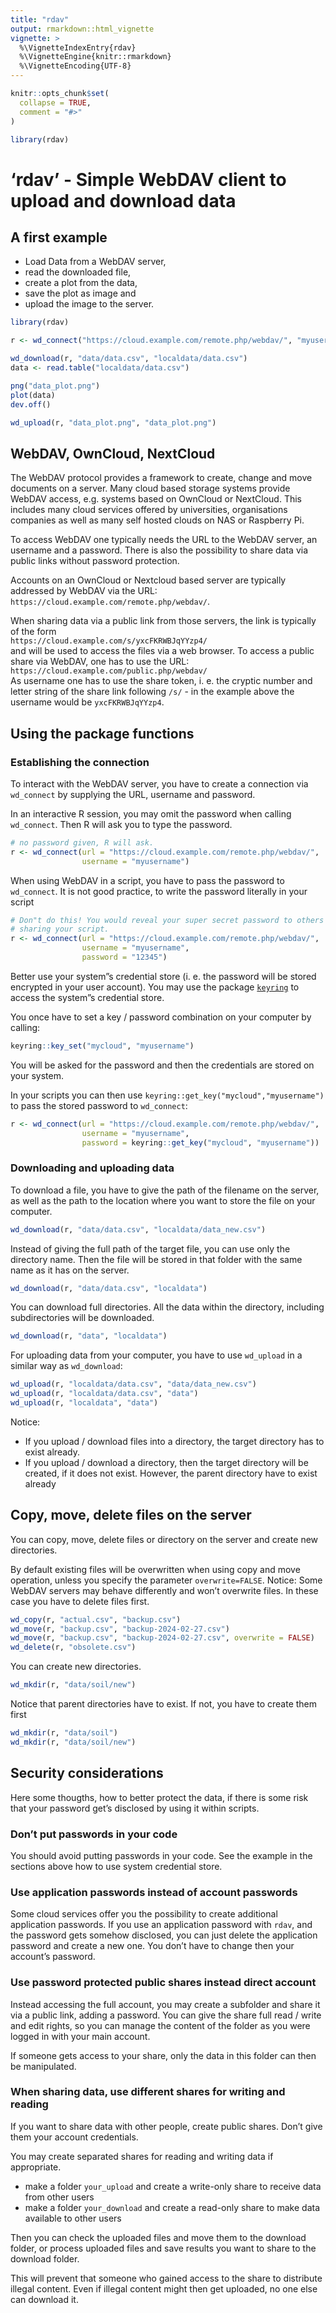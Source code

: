 ```yaml
---
title: "rdav"
output: rmarkdown::html_vignette
vignette: >
  %\VignetteIndexEntry{rdav}
  %\VignetteEngine{knitr::rmarkdown}
  %\VignetteEncoding{UTF-8}
---
```


```r
knitr::opts_chunk$set(
  collapse = TRUE,
  comment = "#>"
)
```

```r
library(rdav)
```

# 'rdav' - Simple WebDAV client to upload and download data

## A first example

- Load Data from a WebDAV server,
- read the downloaded file, 
- create a plot from the data,
- save the plot as image and
- upload the image to the server.

```r
library(rdav)

r <- wd_connect("https://cloud.example.com/remote.php/webdav/", "myusername")

wd_download(r, "data/data.csv", "localdata/data.csv")
data <- read.table("localdata/data.csv")

png("data_plot.png")
plot(data)
dev.off()

wd_upload(r, "data_plot.png", "data_plot.png")

```


## WebDAV, OwnCloud, NextCloud

The WebDAV protocol provides a framework to create, change and move documents on a server. 
Many cloud based storage systems provide WebDAV access, e.g. systems based on OwnCloud or NextCloud. This includes many cloud services offered by universities, organisations companies as well as many self hosted clouds on NAS or Raspberry Pi.

To access WebDAV one typically needs the URL to the WebDAV server, an username and a password. There is also the possibility to share data via public links without password protection.

Accounts on an OwnCloud or Nextcloud based server are typically addressed by WebDAV via the URL: 
`https://cloud.example.com/remote.php/webdav/`.

When sharing data via a public link from those servers, the link is typically of the form  
`https://cloud.example.com/s/yxcFKRWBJqYYzp4/`  
and will be used to access the files via a web browser.
To access a public share via WebDAV, one has to use the URL:  
`https://cloud.example.com/public.php/webdav/`  
As username one has to use the share token, i. e. the cryptic number and letter string of the share link following `/s/` - in the example above the username would be `yxcFKRWBJqYYzp4`.



## Using the package functions


### Establishing the connection

To interact with the WebDAV server, you have to create a connection via `wd_connect` by supplying the URL, username and password. 

In an interactive R session, you may omit the password when calling `wd_connect`. Then R will ask you to type the password.

```r
# no password given, R will ask.
r <- wd_connect(url = "https://cloud.example.com/remote.php/webdav/",
                username = "myusername")
```



When using WebDAV in a script, you have to pass the password to `wd_connect`. 
It is not good practice, to write the password literally in your script 

```r
# Don"t do this! You would reveal your super secret password to others when
# sharing your script.
r <- wd_connect(url = "https://cloud.example.com/remote.php/webdav/",
                username = "myusername",
                password = "12345")
```

Better use your system"s credential store (i. e. the password will be stored
encrypted in your user account). You may use the package [`keyring`](https://cran.r-project.org/package=keyring) to access the system"s 
credential store.

You once have to set a key / password combination on your computer by calling:

```r
keyring::key_set("mycloud", "myusername")
```

You will be asked for the password and then the credentials are stored on your 
system.

In your scripts you can then use `keyring::get_key("mycloud","myusername")` to
pass the stored password to `wd_connect`:

```r
r <- wd_connect(url = "https://cloud.example.com/remote.php/webdav/",
                username = "myusername",
                password = keyring::get_key("mycloud", "myusername"))
```


### Downloading and uploading data

To download a file, you have to give the path of the filename on the server,
as well as the path to the location where you want to store the file on your
computer.

```r
wd_download(r, "data/data.csv", "localdata/data_new.csv")
```

Instead of giving the full path of the target file, you can use only the 
directory name. Then the file will be stored in that folder with the same name
as it has on the server.

```r
wd_download(r, "data/data.csv", "localdata")
```

You can download full directories. All the data within the directory, including
subdirectories will be downloaded.


```r
wd_download(r, "data", "localdata")
```

For uploading data from your computer, you have to use `wd_upload` in a similar 
way as `wd_download`:

```r
wd_upload(r, "localdata/data.csv", "data/data_new.csv")
wd_upload(r, "localdata/data.csv", "data")
wd_upload(r, "localdata", "data")
```

Notice: 

- If you upload / download files into a directory, the target directory has 
to exist already. 
- If you upload / download a directory, then the target directory will be created,
if it does not exist. However, the parent directory have to exist already

## Copy, move, delete files on the server

You can copy, move, delete files or directory on the server and create new 
directories. 

By default existing files will be overwritten when using copy and move operation,
unless you specify the parameter `overwrite=FALSE`. Notice: Some WebDAV servers 
may behave differently and won't overwrite files. In these case you have to delete
files first.

```r
wd_copy(r, "actual.csv", "backup.csv")
wd_move(r, "backup.csv", "backup-2024-02-27.csv")
wd_move(r, "backup.csv", "backup-2024-02-27.csv", overwrite = FALSE)
wd_delete(r, "obsolete.csv")
```
You can create new directories. 

```r
wd_mkdir(r, "data/soil/new")
```
Notice that parent directories have to exist. If not, you have to create them first

```r
wd_mkdir(r, "data/soil")
wd_mkdir(r, "data/soil/new")
```

## Security considerations

Here some thougths, how to better protect the data, if there is some risk that
your password get's disclosed by using it within scripts.


### Don't put passwords in your code

You should avoid putting passwords in your code. See the example in the
sections above how to use system credential store.


### Use application passwords instead of account passwords

Some cloud services offer you the possibility to create additional application 
passwords. If you use an application password with `rdav`, and the password
gets somehow disclosed, you can just delete the application password and
create a new one. You don't have to change then your account's password.


### Use password protected public shares instead direct account

Instead accessing the full account, you may create a subfolder and share it 
via a public link, adding a password. You can give the share full read / write and
edit rights, so you can manage the content of the folder as you were logged in
with your main account.

If someone gets access to your share, only the data in this folder can then be
manipulated.


### When sharing data, use different shares for writing and reading

If you want to share data with other people, create public shares. Don't give
them your account credentials.

You may create separated shares for reading and writing data if appropriate. 

- make a folder `your_upload` and create a write-only share to receive data from
other users
- make a folder `your_download` and create a read-only share to make data 
available to other users

Then you can check the uploaded files and move them to the download folder, or 
process uploaded files and save results you want to share to the download folder.

This will prevent that someone who gained access to the share to distribute
illegal content. Even if illegal content might then get uploaded, no one else
can download it.
